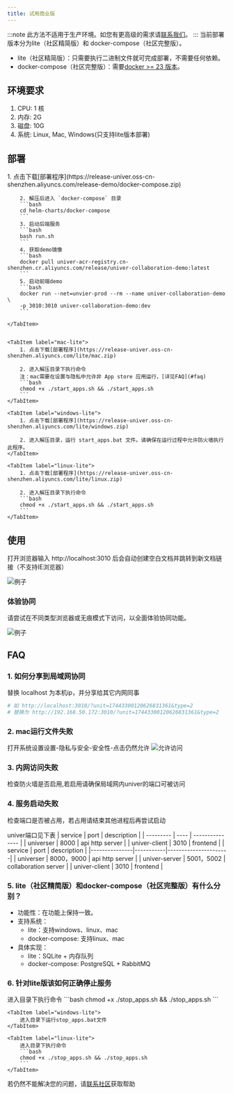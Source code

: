 ```yaml
---
title: 试用商业版
---
```



:::note
此方法不适用于生产环境。如您有更高级的需求请[联系我们](/enterprises/#获取商业版)。
:::
当前部署版本分为lite（社区精简版）和 docker-compose（社区完整版）。

- lite（社区精简版）：只需要执行二进制文件就可完成部署，不需要任何依赖。
- docker-compose（社区完整版）：需要[docker >= 23 版本](https://docs.docker.com/engine/install/)。
## 环境要求
1. CPU: 1 核
2. 内存: 2G
3. 磁盘: 10G
4. 系统: Linux, Mac, Windows(只支持lite版本部署)

## 部署
<Tabs>
    <TabItem label="docker-compose">
        1. 点击下载[部署程序](https://release-univer.oss-cn-shenzhen.aliyuncs.com/release-demo/docker-compose.zip)

        2. 解压后进入 `docker-compose` 目录
        ```bash
        cd helm-charts/docker-compose
        ```
        3. 启动后端服务
        ```bash
        bash run.sh
        ```
        4. 获取demo镜像
        ```bash
        docker pull univer-acr-registry.cn-shenzhen.cr.aliyuncs.com/release/univer-collaboration-demo:latest
        ```
        5. 启动前端demo
        ```bash
        docker run --net=unvier-prod --rm --name univer-collaboration-demo \
        -p 3010:3010 univer-collaboration-demo:dev
        ```

    </TabItem>


    <TabItem label="mac-lite">
        1. 点击下载[部署程序](https://release-univer.oss-cn-shenzhen.aliyuncs.com/lite/mac.zip)

        2. 进入解压目录下执行命令
        注：mac需要在设置与隐私中允许非 App store 应用运行，[详见FAQ](#faq)
        ```bash
        chmod +x ./start_apps.sh && ./start_apps.sh
        ```
    </TabItem>

    <TabItem label="windows-lite">
        1. 点击下载[部署程序](https://release-univer.oss-cn-shenzhen.aliyuncs.com/lite/windows.zip)

        2. 进入解压目录，运行 start_apps.bat 文件。请确保在运行过程中允许防火墙执行此程序。
    </TabItem>

    <TabItem label="linux-lite">
        1. 点击下载[部署程序](https://release-univer.oss-cn-shenzhen.aliyuncs.com/lite/linux.zip)

        2. 进入解压目录下执行命令
        ```bash
        chmod +x ./start_apps.sh && ./start_apps.sh
        ```
    </TabItem>
</Tabs>

## 使用

打开浏览器输入 http://localhost:3010 后会自动创建空白文档并跳转到新文档链接（不支持IE浏览器）

![例子](./imgs/img1.png)

### 体验协同

请尝试在不同类型浏览器或无痕模式下访问，以全面体验协同功能。

![例子](./imgs/img2.png)


## FAQ
### 1. 如何分享到局域网协同
替换 localhost 为本机ip，并分享给其它内网同事
```bash
# 如 http://localhost:3010/?unit=17443300120626831361&type=2
# 替换为 http://192.168.50.172:3010/?unit=17443300120626831361&type=2
```

### 2. mac运行文件失败

打开系统设置设置-隐私与安全-安全性-点击仍然允许
![允许访问](./imgs/mac1.png)

### 3. 内网访问失败
检查防火墙是否启用,若启用请确保局域网内univer的端口可被访问

### 4. 服务启动失败
检查端口是否被占用，若占用请结束其他进程后再尝试启动

univer端口见下表
<Tabs>
    <TabItem label="docker-compose">
        | service | port | description |
        | --------- | ---- | --------------- |
        | universer | 8000 | api http server |
        | univer-client | 3010 | frontend |
    </TabItem>
    <TabItem label="lite">
        | service | port | description |
        |---------------|-----------|----------------------|
        | universer | 8000，9000 | api http server |
        | univer-server | 5001，5002 | collaboration server |
        | univer-client | 3010 | frontend |
    </TabItem>
</Tabs>

### 5. lite（社区精简版）和docker-compose（社区完整版）有什么分别？
- 功能性：在功能上保持一致。
- 支持系统：
  - lite：支持windows、linux、mac
  - docker-compose: 支持linux、mac
- 具体实现：
  - lite：SQLite + 内存队列
  - docker-compose: PostgreSQL + RabbitMQ

### 6. 针对lite版该如何正确停止服务
<Tabs>
    <TabItem label="mac-lite">
        进入目录下执行命令
        ```bash
        chmod +x ./stop_apps.sh && ./stop_apps.sh
        ```
    </TabItem>

    <TabItem label="windows-lite">
        进入目录下运行stop_apps.bat文件
    </TabItem>

    <TabItem label="linux-lite">
        进入目录下执行命令
        ```bash
        chmod +x ./stop_apps.sh && ./stop_apps.sh
        ```
    </TabItem>
</Tabs>

若仍然不能解决您的问题，请[联系社区](/guides/introduction#社区)获取帮助

